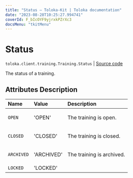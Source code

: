 ```yaml
---
title: "Status — Toloka-Kit | Toloka documentation"
date: "2023-08-28T10:25:27.994741"
coverId: F_bIcOYF9yjrxkPZrXc3
docsMenu: "tkitMenu"
---
```


# Status

`toloka.client.training.Training.Status` | [Source code](https://github.com/Toloka/toloka-kit/blob/v1.2.1/src/client/training.py#L80)

The status of a training.

## Attributes Description

| Name | Value | Description |
| :------| :-----------| :----------| 
`OPEN`|'OPEN'|<p>The training is open.</p>
`CLOSED`|'CLOSED'|<p>The training is closed.</p>
`ARCHIVED`|'ARCHIVED'|<p>The training is archived.</p>
`LOCKED`|'LOCKED'|